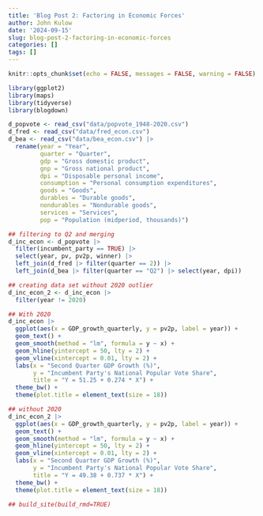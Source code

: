 ```yaml
---
title: 'Blog Post 2: Factoring in Economic Forces'
author: John Kulow
date: '2024-09-15'
slug: blog-post-2-factoring-in-economic-forces
categories: []
tags: []
---
```




```r
knitr::opts_chunk$set(echo = FALSE, messages = FALSE, warning = FALSE)
```

```r
library(ggplot2)
library(maps)
library(tidyverse)
library(blogdown)
```

```r
d_popvote <- read_csv("data/popvote_1948-2020.csv")
d_fred <- read_csv("data/fred_econ.csv")
d_bea <- read_csv("data/bea_econ.csv") |> 
  rename(year = "Year",
         quarter = "Quarter", 
         gdp = "Gross domestic product", 
         gnp = "Gross national product", 
         dpi = "Disposable personal income", 
         consumption = "Personal consumption expenditures", 
         goods = "Goods", 
         durables = "Durable goods", 
         nondurables = "Nondurable goods", 
         services = "Services", 
         pop = "Population (midperiod, thousands)")
```

```r
## filtering to Q2 and merging
d_inc_econ <- d_popvote |> 
  filter(incumbent_party == TRUE) |> 
  select(year, pv, pv2p, winner) |> 
  left_join(d_fred |> filter(quarter == 2)) |> 
  left_join(d_bea |> filter(quarter == "Q2") |> select(year, dpi))

## creating data set without 2020 outlier
d_inc_econ_2 <- d_inc_econ |>
  filter(year != 2020)
```

```r
## With 2020
d_inc_econ |> 
  ggplot(aes(x = GDP_growth_quarterly, y = pv2p, label = year)) + 
  geom_text() + 
  geom_smooth(method = "lm", formula = y ~ x) +
  geom_hline(yintercept = 50, lty = 2) + 
  geom_vline(xintercept = 0.01, lty = 2) + 
  labs(x = "Second Quarter GDP Growth (%)", 
       y = "Incumbent Party's National Popular Vote Share", 
       title = "Y = 51.25 + 0.274 * X") + 
  theme_bw() + 
  theme(plot.title = element_text(size = 18))

## without 2020
d_inc_econ_2 |> 
  ggplot(aes(x = GDP_growth_quarterly, y = pv2p, label = year)) + 
  geom_text() + 
  geom_smooth(method = "lm", formula = y ~ x) +
  geom_hline(yintercept = 50, lty = 2) + 
  geom_vline(xintercept = 0.01, lty = 2) + 
  labs(x = "Second Quarter GDP Growth (%)", 
       y = "Incumbent Party's National Popular Vote Share", 
       title = "Y = 49.38 + 0.737 * X") + 
  theme_bw() + 
  theme(plot.title = element_text(size = 18))
```





```r
## build_site(build_rmd=TRUE)
```




























